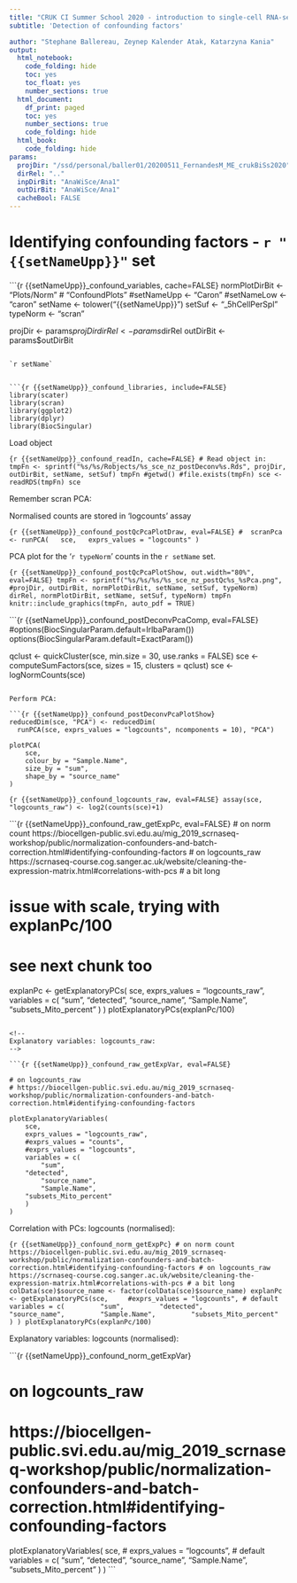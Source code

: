 ```yaml
---
title: "CRUK CI Summer School 2020 - introduction to single-cell RNA-seq analysis"
subtitle: 'Detection of confounding factors'

author: "Stephane Ballereau, Zeynep Kalender Atak, Katarzyna Kania"
output:
  html_notebook:
    code_folding: hide
    toc: yes
    toc_float: yes
    number_sections: true
  html_document:
    df_print: paged
    toc: yes
    number_sections: true
    code_folding: hide
  html_book:
    code_folding: hide
params:
  projDir: "/ssd/personal/baller01/20200511_FernandesM_ME_crukBiSs2020"
  dirRel: ".."
  inpDirBit: "AnaWiSce/Ana1"
  outDirBit: "AnaWiSce/Ana1"
  cacheBool: FALSE
---
```


# Identifying confounding factors - `r "{{setNameUpp}}"` set

```{r {{setNameUpp}}_confound_variables, cache=FALSE}
normPlotDirBit <- "Plots/Norm" # "ConfoundPlots"
#setNameUpp <- "Caron"
#setNameLow <- "caron"
setName <- tolower("{{setNameUpp}}")
setSuf <- "_5hCellPerSpl"
typeNorm <- "scran"

projDir <- params$projDir
dirRel <- params$dirRel
outDirBit <- params$outDirBit
```

`r setName`


```{r {{setNameUpp}}_confound_libraries, include=FALSE}
library(scater)
library(scran)
library(ggplot2)
library(dplyr)
library(BiocSingular)
```

<!--
Should have Caron and HCA separately
-->

Load object 

```{r {{setNameUpp}}_confound_readIn, cache=FALSE}
# Read object in:
tmpFn <- sprintf("%s/%s/Robjects/%s_sce_nz_postDeconv%s.Rds", projDir, outDirBit, setName, setSuf)
tmpFn
#getwd()
#file.exists(tmpFn)
sce <- readRDS(tmpFn)
sce
```

Remember scran PCA:

Normalised counts are stored in 'logcounts' assay

```{r {{setNameUpp}}_confound_postQcPcaPlotDraw, eval=FALSE}
# 
scranPca <- runPCA(
  sce,
  exprs_values = "logcounts"
)
```

PCA plot for the '`r typeNorm`' counts in the `r setName` set.

```{r {{setNameUpp}}_confound_postQcPcaPlotShow, out.width="80%", eval=FALSE}
tmpFn <- sprintf("%s/%s/%s/%s_sce_nz_postQc%s_%sPca.png",
		 #projDir, outDirBit, normPlotDirBit, setName, setSuf, typeNorm)
		 dirRel, normPlotDirBit, setName, setSuf, typeNorm)
tmpFn
knitr::include_graphics(tmpFn, auto_pdf = TRUE)
```

```{r {{setNameUpp}}_confound_postDeconvPcaComp, eval=FALSE}
#options(BiocSingularParam.default=IrlbaParam())
options(BiocSingularParam.default=ExactParam())

qclust <- quickCluster(sce, min.size = 30, use.ranks = FALSE)
sce <- computeSumFactors(sce, sizes = 15, clusters = qclust)
sce <- logNormCounts(sce)
```

Perform PCA:

```{r {{setNameUpp}}_confound_postDeconvPcaPlotShow}
reducedDim(sce, "PCA") <- reducedDim(
  runPCA(sce, exprs_values = "logcounts", ncomponents = 10), "PCA")

plotPCA(
    sce,
    colour_by = "Sample.Name",
    size_by = "sum",
    shape_by = "source_name"
)
```

<!--
Correlation with PCs: logcounts_raw:
-->

```{r {{setNameUpp}}_confound_logcounts_raw, eval=FALSE}
assay(sce, "logcounts_raw") <- log2(counts(sce)+1)
```

```{r {{setNameUpp}}_confound_raw_getExpPc, eval=FALSE}
# on norm count https://biocellgen-public.svi.edu.au/mig_2019_scrnaseq-workshop/public/normalization-confounders-and-batch-correction.html#identifying-confounding-factors
# on logcounts_raw https://scrnaseq-course.cog.sanger.ac.uk/website/cleaning-the-expression-matrix.html#correlations-with-pcs
# a bit long

# issue with scale, trying with explanPc/100
# see next chunk too

explanPc <- getExplanatoryPCs(
    sce,
    exprs_values = "logcounts_raw",
    variables = c(
        "sum",
	"detected",
        "source_name",
        "Sample.Name",
	"subsets_Mito_percent"
    )
)
plotExplanatoryPCs(explanPc/100) 
```

<!--
Explanatory variables: logcounts_raw:
-->

```{r {{setNameUpp}}_confound_raw_getExpVar, eval=FALSE}

# on logcounts_raw
# https://biocellgen-public.svi.edu.au/mig_2019_scrnaseq-workshop/public/normalization-confounders-and-batch-correction.html#identifying-confounding-factors

plotExplanatoryVariables(
    sce,
    exprs_values = "logcounts_raw",
    #exprs_values = "counts",
    #exprs_values = "logcounts",
    variables = c(
        "sum",
	"detected",
        "source_name",
        "Sample.Name",
	"subsets_Mito_percent"
    )
)
```

Correlation with PCs: logcounts (normalised):

```{r {{setNameUpp}}_confound_norm_getExpPc}
# on norm count https://biocellgen-public.svi.edu.au/mig_2019_scrnaseq-workshop/public/normalization-confounders-and-batch-correction.html#identifying-confounding-factors
# on logcounts_raw https://scrnaseq-course.cog.sanger.ac.uk/website/cleaning-the-expression-matrix.html#correlations-with-pcs
# a bit long
colData(sce)$source_name <- factor(colData(sce)$source_name)
explanPc <- getExplanatoryPCs(sce,
    #exprs_values = "logcounts", # default
    variables = c(
        "sum",
        "detected",
        "source_name",
        "Sample.Name",
        "subsets_Mito_percent"
    )
)
plotExplanatoryPCs(explanPc/100) 
```

Explanatory variables: logcounts (normalised):

```{r {{setNameUpp}}_confound_norm_getExpVar}

# on logcounts_raw
# https://biocellgen-public.svi.edu.au/mig_2019_scrnaseq-workshop/public/normalization-confounders-and-batch-correction.html#identifying-confounding-factors

plotExplanatoryVariables(
    sce,
    # exprs_values = "logcounts", # default
    variables = c(
        "sum",
        "detected",
        "source_name",
        "Sample.Name",
        "subsets_Mito_percent"
    )
)
```

